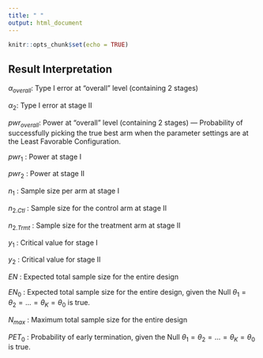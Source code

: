 ---
title: " "
output: html_document
---

```{r setup, include=FALSE}
knitr::opts_chunk$set(echo = TRUE)
```

## Result Interpretation
 

$\alpha_{overall}$:  Type I error at "overall" level (containing 2 stages)

$\alpha_2$: Type I error at stage II

$pwr_{overall}$:  Power at "overall" level (containing 2 stages) --- Probability of successfully picking the true best arm when the parameter settings are at the Least Favorable Configuration.

$pwr_1$ : Power at stage I

$pwr_2$ : Power at stage II

$n_1$ : Sample size per arm at stage I

$n_{2.Ctl}$ : Sample size for the control arm at stage II

$n_{2.Trmt}$ : Sample size for the treatment arm at stage II

$y_1$ : Critical value for stage I

$y_2$ : Critical value for stage II

$EN$ : Expected total sample size for the entire design

$EN_0$ : Expected total sample size for the entire design, given the Null $\theta_1=\theta_2 =...=\theta_K=\theta_0$ is true.

$N_{max}$ : Maximum total sample size for the entire design 

$PET_0$ : Probability of early termination, given the Null $\theta_1=\theta_2 =...=\theta_K=\theta_0$ is true.

